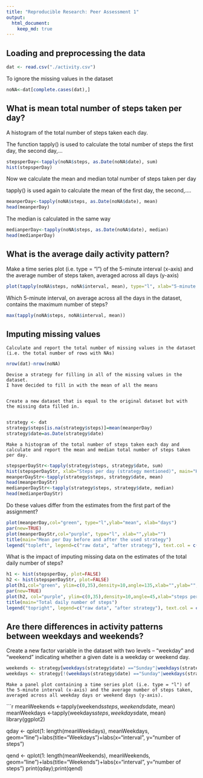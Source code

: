 ```yaml
---
title: "Reproducible Research: Peer Assessment 1"
output: 
  html_document:
    keep_md: true
---
```



## Loading and preprocessing the data
```r
dat <- read.csv("./activity.csv")
```

To ignore the missing values in the dataset

```r
noNA<-dat[complete.cases(dat),]
```

## What is mean total number of steps taken per day?
A histogram of the total number of steps taken each day. 

The function tapply() is used to  calculate the total number of steps the first day, the second day,...
```r
stepsperDay<-tapply(noNA$steps, as.Date(noNA$date), sum)
hist(stepsperDay)
```


Now we calculate the mean and median total number of steps taken per day

tapply() is used again to calculate the mean of the first day, the second,....

```r
meanperDay<-tapply(noNA$steps, as.Date(noNA$date), mean)
head(meanperDay)
```

The median is calculated in the same way

```r
medianperDay<-tapply(noNA$steps, as.Date(noNA$date), median)
head(medianperDay)
```


## What is the average daily activity pattern?
Make a time series plot (i.e. type = "l") of the 5-minute interval (x-axis) and the average number of steps taken, averaged across all days (y-axis)

```r
plot(tapply(noNA$steps, noNA$interval, mean), type="l", xlab="5-minute interval", ylab="average steps", main="Average daily activity", col ="darkgreen")

```
Which 5-minute interval, on average across all the days in the dataset, contains the maximum number of steps?
```r
max(tapply(noNA$steps, noNA$interval, mean))

```
## Imputing missing values


    Calculate and report the total number of missing values in the dataset (i.e. the total number of rows with NAs)
    
```r
nrow(dat)-nrow(noNA)
```

    Devise a strategy for filling in all of the missing values in the dataset. 
    I have decided to fill in with the mean of all the means
    

    Create a new dataset that is equal to the original dataset but with the missing data filled in.
        
```r
strategy <- dat
strategy$steps[is.na(strategy$steps)]=mean(meanperDay)
strategy$date=as.Date(strategy$date)
```

    Make a histogram of the total number of steps taken each day and calculate and report the mean and median total number of steps taken per day. 


```r
stepsperDayStr<-tapply(strategy$steps, strategy$date, sum)
hist(stepsperDayStr, xlab="Steps per day (strategy mentioned)", main="Histogram of Steps per day (all values determined)", col="purple")
meanperDayStr<-tapply(strategy$steps, strategy$date, mean)
head(meanperDayStr)
medianperDayStr<-tapply(strategy$steps, strategy$date, median)
head(medianperDayStr)
```
Do these values differ from the estimates from the first part of the assignment? 

```r
plot(meanperDay,col="green", type="l",ylab="mean", xlab="days")
par(new=TRUE)
plot(meanperDayStr,col="purple", type="l", xlab="",ylab="")
title(main="Mean per Day before and after the used strategy")
legend("topleft", legend=c("raw data", "after strategy"), text.col = c("green", "purple"))
```


What is the impact of imputing missing data on the estimates of the total daily number of steps?

```r
h1 <- hist(stepsperDay, plot=FALSE)
h2 <- hist(stepsperDayStr, plot=FALSE)
plot(h1,col="green", ylim=c(0,35),density=10,angle=135,xlab="",ylab="",main="")
par(new=TRUE)
plot(h2, col="purple", ylim=c(0,35),density=10,angle=45,xlab="steps per day",ylab="Frequency",main="")
title(main="Total daily number of steps")
legend("topright", legend=c("raw data", "after strategy"), text.col = c("green", "purple"))


```


## Are there differences in activity patterns between weekdays and weekends?

Create a new factor variable in the dataset with two levels -- "weekday" and "weekend" indicating whether a given date is a weekday or weekend day.
```r
weekends <- strategy[weekdays(strategy$date) =="Sunday"|weekdays(strategy$date) =="Saturday",]
weekdays <- strategy[!(weekdays(strategy$date) =="Sunday"|weekdays(strategy$date) =="Saturday"),]
```

    Make a panel plot containing a time series plot (i.e. type = "l") of the 5-minute interval (x-axis) and the average number of steps taken, averaged across all weekday days or weekend days (y-axis). 
```r
    meanWeekends <-tapply(weekends$steps, weekends$date, mean)
    meanWeekdays <-tapply(weekdays$steps, weekdays$date, mean)
library(ggplot2)

qday <- qplot(1: length(meanWeekdays), meanWeekdays, geom="line")+labs(title="Weekdays")+labs(x="interval", y="number of steps")

 qend <- qplot(1: length(meanWeekends), meanWeekends,  geom="line")+labs(title="Weekends")+labs(x="interval", y="number of steps")
print(qday);print(qend)
